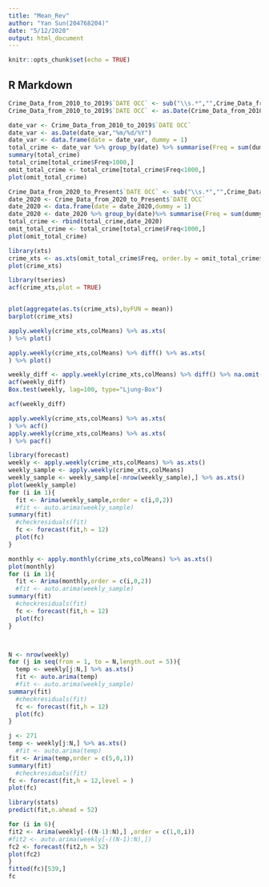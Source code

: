 ```yaml
---
title: "Mean_Rev"
author: "Yan Sun(204768204)"
date: "5/12/2020"
output: html_document
---
```


```r
knitr::opts_chunk$set(echo = TRUE)
```

## R Markdown

```r
Crime_Data_from_2010_to_2019$`DATE OCC` <- sub("\\s.*","",Crime_Data_from_2010_to_2019$`DATE OCC`)
Crime_Data_from_2010_to_2019$`DATE OCC` <- as.Date(Crime_Data_from_2010_to_2019$`DATE OCC`,"%m/%d/%y")

date_var <- Crime_Data_from_2010_to_2019$`DATE OCC`
date_var <- as.Date(date_var,"%m/%d/%Y")
date_var <- data.frame(date = date_var, dummy = 1)
total_crime <- date_var %>% group_by(date) %>% summarise(Freq = sum(dummy))
summary(total_crime)
total_crime[total_crime$Freq>1000,]
omit_total_crime <- total_crime[total_crime$Freq<1000,]
plot(omit_total_crime)

Crime_Data_from_2020_to_Present$`DATE OCC` <- sub("\\s.*","",Crime_Data_from_2020_to_Present$`DATE OCC`) %>% as.Date(.,"%m/%d/%y")
date_2020 <- Crime_Data_from_2020_to_Present$`DATE OCC`
date_2020 <- data.frame(date = date_2020,dummy = 1)
date_2020 <- date_2020 %>% group_by(date)%>% summarise(Freq = sum(dummy))
total_crime <- rbind(total_crime,date_2020)
omit_total_crime <- total_crime[total_crime$Freq<1000,]
plot(omit_total_crime)

library(xts)
crime_xts <- as.xts(omit_total_crime$Freq, order.by = omit_total_crime$date,frequency = 12)
plot(crime_xts)

library(tseries)
acf(crime_xts,plot = TRUE)


plot(aggregate(as.ts(crime_xts),byFUN = mean))
barplot(crime_xts)

apply.weekly(crime_xts,colMeans) %>% as.xts(
) %>% plot()
```

```r
apply.weekly(crime_xts,colMeans) %>% diff() %>% as.xts(
) %>% plot()
```

```r
weekly_diff <- apply.weekly(crime_xts,colMeans) %>% diff() %>% na.omit()%>% as.xts() 
acf(weekly_diff)
Box.test(weekly, lag=100, type="Ljung-Box")
```

```r
acf(weekly_diff)
```


```r
apply.weekly(crime_xts,colMeans) %>% as.xts(
) %>% acf()
apply.weekly(crime_xts,colMeans) %>% as.xts(
) %>% pacf()
```
```r
library(forecast)
weekly <- apply.weekly(crime_xts,colMeans) %>% as.xts()
weekly_sample <- apply.weekly(crime_xts,colMeans)
weekly_sample <- weekly_sample[-nrow(weekly_sample),] %>% as.xts()
plot(weekly_sample)
for (i in 1){ 
  fit <- Arima(weekly_sample,order = c(i,0,2))
  #fit <- auto.arima(weekly_sample)
summary(fit)
  #checkresiduals(fit)
  fc <- forecast(fit,h = 12)
  plot(fc)
}

monthly <- apply.monthly(crime_xts,colMeans) %>% as.xts()
plot(monthly)
for (i in 1){ 
  fit <- Arima(monthly,order = c(i,0,2))
  #fit <- auto.arima(weekly_sample)
summary(fit)
  #checkresiduals(fit)
  fc <- forecast(fit,h = 12)
  plot(fc)
}



N <- nrow(weekly)
for (j in seq(from = 1, to = N,length.out = 5)){ 
  temp <- weekly[j:N,] %>% as.xts()
  fit <- auto.arima(temp)
  #fit <- auto.arima(weekly_sample)
summary(fit)
  #checkresiduals(fit)
  fc <- forecast(fit,h = 12)
  plot(fc)
}

j <- 271
temp <- weekly[j:N,] %>% as.xts()
  #fit <- auto.arima(temp)
fit <- Arima(temp,order = c(5,0,1))
summary(fit)
  #checkresiduals(fit)
fc <- forecast(fit,h = 12,level = )
plot(fc)

library(stats)
predict(fit,n.ahead = 52)
```

```r
for (i in 6){
fit2 <- Arima(weekly[-((N-1):N),] ,order = c(1,0,i))
#fit2 <- auto.arima(weekly[-((N-1):N),])
fc2 <- forecast(fit2,h = 52)
plot(fc2)
}
fitted(fc)[539,]
fc
```

```r

```

